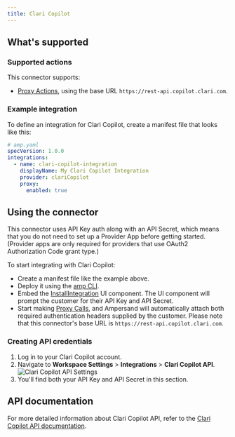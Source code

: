 ```yaml
---
title: Clari Copilot
---
```

## What's supported

### Supported actions

This connector supports:
- [Proxy Actions](/proxy-actions), using the base URL `https://rest-api.copilot.clari.com`.

### Example integration

To define an integration for Clari Copilot, create a manifest file that looks like this:

```YAML
# amp.yaml
specVersion: 1.0.0
integrations:
  - name: clari-copilot-integration
    displayName: My Clari Copilot Integration
    provider: clariCopilot
    proxy:
      enabled: true
```

## Using the connector

This connector uses API Key auth along with an API Secret, which means that you do not need to set up a Provider App before getting started. (Provider apps are only required for providers that use OAuth2 Authorization Code grant type.)

To start integrating with Clari Copilot:
- Create a manifest file like the example above.
- Deploy it using the [amp CLI](/cli/overview).
- Embed the [InstallIntegration](/embeddable-ui-components#install-integration) UI component. The UI component will prompt the customer for their API Key and API Secret.
- Start making [Proxy Calls](/proxy-actions), and Ampersand will automatically attach both required authentication headers supplied by the customer. Please note that this connector's base URL is `https://rest-api.copilot.clari.com`.


### Creating API credentials

1. Log in to your Clari Copilot account.
2. Navigate to **Workspace Settings** > **Integrations** > **Clari Copilot API**.
![Clari Copilot API Settings](/images/provider-guides/clariCopilot_apikey.png)
3. You'll find both your API Key and API Secret in this section.


## API documentation

For more detailed information about Clari Copilot API, refer to the [Clari Copilot API documentation](https://api-doc.copilot.clari.com/).
